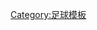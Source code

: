 <noinclude>{{noteTA|G1=uefa}}</noinclude>{{Navbox
| name = G-14
| title = [[G-14]]成員（1998年－2008年）
|state = {{{state|autocollapse}}}
|listclass = hlist
|group1 = 1998–2008
|list1 = 
* {{flagdeco|size=15px|Netherlands}} [[阿贾克斯足球俱乐部|阿贾克斯]]
* {{flagdeco|size=15px|Spain}} [[巴塞罗那足球俱乐部|巴塞罗那]]
* {{flagdeco|size=15px|Germany}} [[拜仁慕尼黑足球俱乐部|拜仁慕尼黑]]
* {{flagdeco|size=15px|Germany}} [[多特蒙德足球俱樂部|多特蒙德]]
* {{flagdeco|size=15px|Italy}} [[国际米兰足球俱乐部|国际米兰]]
* {{flagdeco|size=15px|Italy}} [[尤文图斯足球俱乐部|尤文图斯]]
* {{flagdeco|size=15px|England}} [[利物浦足球俱乐部|利物浦]]
* {{flagdeco|size=15px|England}} [[曼徹斯特聯足球俱樂部|曼联]]
* {{flagdeco|size=15px|France}} [[马赛足球俱乐部|马赛]]
* {{flagdeco|size=15px|Italy}} [[AC米兰]]
* {{flagdeco|size=15px|France}} [[巴黎圣日耳曼足球俱乐部|巴黎圣日耳曼]]
* {{flagdeco|size=15px|Portugal}} [[波尔图足球俱乐部|波尔图]]
* {{flagdeco|size=15px|Netherlands}} [[PSV燕豪芬]]
* {{flagdeco|size=15px|Spain}} [[皇家马德里足球俱乐部|皇家马德里]]
|group2 = 2002–2008
|list2 = 
* {{flagdeco|size=15px|England}} [[阿森纳足球俱乐部|阿森纳]]
* {{flagdeco|size=15px|Germany}} [[勒沃库森足球俱乐部|勒沃库森]]
* {{flagdeco|size=15px|France}} [[里昂足球俱樂部|里昂]]
* {{flagdeco|size=15px|Spain}} [[巴伦西亚足球俱乐部|巴伦西亚]]
}}<noinclude>
[[Category:足球模板]]
</noinclude>